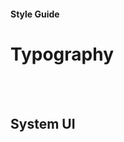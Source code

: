 



<Meta title="Style Guide/Typography" />

#### Style Guide

# Typography

<br />
<br />

## System UI

<br />

<Story name="System UI">
  <Storybook.Typography 
  {/* component={Text} 
  variantPrefix="sans"  */}
  />
</Story>
